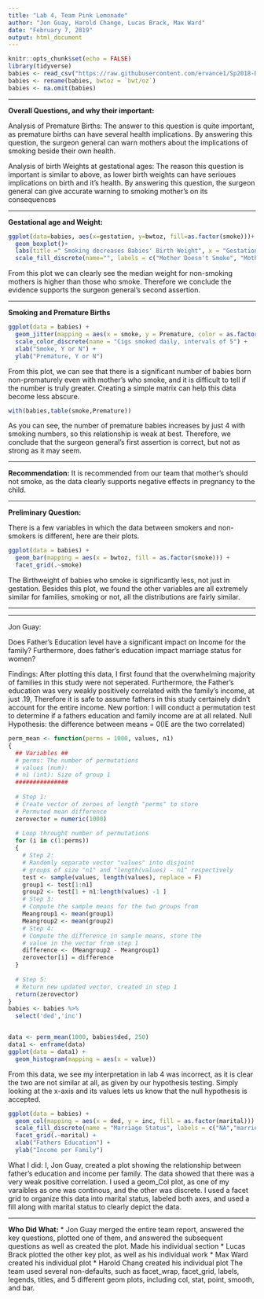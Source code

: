 ---
title: "Lab 4, Team Pink Lemonade"
author: "Jon Guay, Harold Change, Lucas Brack, Max Ward"
date: "February 7, 2019"
output: html_document
---

```{r setup, include=FALSE}
knitr::opts_chunk$set(echo = FALSE)
library(tidyverse)
babies <- read_csv("https://raw.githubusercontent.com/ervance1/Sp2018-Data-Science-repo/master/babies2a.dat")
babies <- rename(babies, bwtoz = `bwt/oz`)
babies <- na.omit(babies)
```


*** 

**Overall Questions, and why their important:**

Analysis of Premature Births:
The answer to this question is quite important, as premature births can have several health implications.  By answering this question, the surgeon general can warn mothers about the implications of smoking beside their own health.


Analysis of birth Weights at gestational ages:
The reason this question is important is similar to above, as lower birth weights can have serioues implications on birth and it's health.  By answering this question, the surgeon general can give accurate warning to smoking mother's on its consequences

***

**Gestational age and Weight:**
```{r}
ggplot(data=babies, aes(x=gestation, y=bwtoz, fill=as.factor(smoke)))+
  geom_boxplot()+
  labs(title =" Smoking decreases Babies' Birth Weight", x = "Gestation (Days)", y = "Birth Weight (oz)")+
  scale_fill_discrete(name="", labels = c("Mother Doesn't Smoke", "Mother Does Smoke"))
```

From this plot we can clearly see the median weight for non-smoking mothers is higher than those who smoke.  Therefore we conclude the evidence supports the surgeon general's second assertion.

***

**Smoking and Premature Births**
```{r}
ggplot(data = babies) +
  geom_jitter(mapping = aes(x = smoke, y = Premature, color = as.factor(number))) +
  scale_color_discrete(name = "Cigs smoked daily, intervals of 5") +
  xlab("Smoke, Y or N") +
  ylab("Premature, Y or N")
```


From this plot, we can see that there is a significant number of babies born non-prematurely even with mother's who smoke, and it is difficult to tell if the number is truly greater.  Creating  a simple matrix can help this data become less abscure.
```{r}
with(babies,table(smoke,Premature))
```



As you can see, the number of premature babies increases by just 4 with smoking numbers, so this relationship is weak at best.  Therefore, we conclude that the surgeon general's first assertion is correct, but not as strong as it may seem.

***

 **Recommendation:**
 It is recommended from our team that mother's should not smoke, as the data clearly supports negative effects in pregnancy to the child.
 
***

**Preliminary Question:**

There is a few variables in which the data between smokers and non-smokers is different, here are their plots.
```{r}
ggplot(data = babies) +
  geom_bar(mapping = aes(x = bwtoz, fill = as.factor(smoke))) +
  facet_grid(.~smoke)
```



The Birthweight of babies who smoke is significantly less, not just in gestation. Besides this plot, we found the other variables are all extremely similar for families, smoking or not, all the distributions are fairly similar.

***

***

Jon Guay:


Does Father's Education level have a significant impact on Income for the family?  Furthermore, does father's education impact marriage status for women?

Findings:
After plotting this data, I first found that the overwhelming majority of families in this study were not seperated.  Furthermore, the Father's education was very weakly positively correlated with the family's income, at just .19, Therefore it is safe to assume fathers in this study certainely didn't account for the entire income.
New portion: I will conduct a permutation test to determine if a fathers education and family income are at all related.
Null Hypothesis: the difference between means = 0(IE are the two correlated)


```{r, results='hide',warning=F, message=FALSE}
perm_mean <- function(perms = 1000, values, n1)
{
  ## Variables ##
  # perms: The number of permutations 
  # values (num): 
  # n1 (int): Size of group 1
  ###############
  
  # Step 1:
  # Create vector of zeroes of length "perms" to store
  # Permuted mean difference 
  zerovector = numeric(1000)
  
  # Loop throught number of permutations
  for (i in c(1:perms))
  {
    # Step 2:
    # Randomly separate vector "values" into disjoint 
    # groups of size "n1" and "length(values) - n1" respectively
    test <- sample(values, length(values), replace = F)
    group1 <- test[1:n1]
    group2 <- test[1 + n1:length(values) -1 ]
    # Step 3:
    # Compute the sample means for the two groups from 
    Meangroup1 <- mean(group1)
    Meangroup2 <- mean(group2)
    # Step 4: 
    # Compute the difference in sample means, store the
    # value in the vector from step 1
    difference <- (Meangroup2 - Meangroup1)
    zerovector[i] = difference
  }
  
  # Step 5:
  # Return new updated vector, created in step 1
  return(zerovector)
}
babies <- babies %>%
  select('ded','inc')


data <- perm_mean(1000, babies$ded, 250)
data1 <- enframe(data)
ggplot(data = data1) +
  geom_histogram(mapping = aes(x = value))
```

From this data, we see my interpretation in lab 4 was incorrect, as it is clear the two are not similar at all, as given by our hypothesis testing.  Simply looking at the x-axis and its values lets us know that the null hypothesis is accepted.


```{r}
ggplot(data = babies) +
  geom_col(mapping = aes(x = ded, y = inc, fill = as.factor(marital))) +
  scale_fill_discrete(name = "Marriage Status", labels = c("NA","married","legally seperated","divorced","widowed","never married")) +
  facet_grid(.~marital) +
  xlab("Fathers Education") +
  ylab("Income per Family")

```



What I did:
I, Jon Guay, created a plot showing the relationship between father's education and income per family.  The data showed that there was a very weak positive correlation.  I used a geom_Col plot, as one of my varaibles as one was continous, and the other was discrete. I used a facet grid to organize this data into marital status, labeled both axes, and used a fill along with marital status to clearly depict the data.

***

**Who Did What:**
* Jon Guay merged the entire team report, answered the key questions, plotted one of them, and answered the subsequent questions as well as created the plot.  Made his individual section
* Lucas Brack plotted the other key plot, as well as his individual work
* Max Ward created his individual plot
* Harold Chang created his individual plot
The team used several non-defaults, such as facet_wrap, facet_grid, labels, legends, titles, and 5 different geom plots, including col, stat, point, smooth, and bar.


